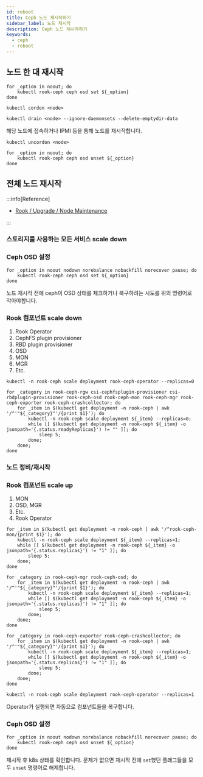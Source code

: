 ```yaml
---
id: reboot
title: Ceph 노드 재시작하기
sidebar_label: 노드 재시작
description: Ceph 노드 재시작하기
keywords:
  - ceph
  - reboot
---
```


## 노드 한 대 재시작

```shell
for _option in noout; do
    kubectl rook-ceph ceph osd set ${_option}
done
```

```shell
kubectl cordon <node>
```

```shell
kubectl drain <node> --ignore-daemonsets --delete-emptydir-data
```

해당 노드에 접속하거나 IPMI 등을 통해 노드를 재시작합니다.

```shell
kubectl uncordon <node>
```

```shell
for _option in noout; do
    kubectl rook-ceph ceph osd unset ${_option}
done
```

## 전체 노드 재시작

:::info[Reference]

- [Rook / Upgrade / Node Maintenance](https://rook.io/docs/rook/latest-release/Upgrade/node-maintenance)

:::

### 스토리지를 사용하는 모든 서비스 scale down

### Ceph OSD 설정

```shell
for _option in noout nodown norebalance nobackfill norecover pause; do
    kubectl rook-ceph ceph osd set ${_option}
done
```

노드 재시작 전에 ceph이 OSD 상태를 체크하거나 복구하려는 시도를 위의 명령어로 막아야합니다.

### Rook 컴포넌트 scale down

1. Rook Operator
1. CephFS plugin provisioner
1. RBD plugin provisioner
1. OSD
1. MON
1. MGR
1. Etc.

```shell
kubectl -n rook-ceph scale deployment rook-ceph-operator --replicas=0
```

```shell
for _category in rook-ceph-rgw csi-cephfsplugin-provisioner csi-rbdplugin-provisioner rook-ceph-osd rook-ceph-mon rook-ceph-mgr rook-ceph-exporter rook-ceph-crashcollector; do
    for _item in $(kubectl get deployment -n rook-ceph | awk '/^'"${_category}"'/{print $1}'); do
        kubectl -n rook-ceph scale deployment ${_item} --replicas=0;
        while [[ $(kubectl get deployment -n rook-ceph ${_item} -o jsonpath='{.status.readyReplicas}') != "" ]]; do
            sleep 5;
        done;
    done;
done
```

### 노드 정비/재시작

### Rook 컴포넌트 scale up

1. MON
1. OSD, MGR
1. Etc.
1. Rook Operator

```shell
for _item in $(kubectl get deployment -n rook-ceph | awk '/^rook-ceph-mon/{print $1}'); do
    kubectl -n rook-ceph scale deployment ${_item} --replicas=1;
    while [[ $(kubectl get deployment -n rook-ceph ${_item} -o jsonpath='{.status.replicas}') != "1" ]]; do
        sleep 5;
    done;
done
```

```shell
for _category in rook-ceph-mgr rook-ceph-osd; do
    for _item in $(kubectl get deployment -n rook-ceph | awk '/^'"${_category}"'/{print $1}'); do
        kubectl -n rook-ceph scale deployment ${_item} --replicas=1;
        while [[ $(kubectl get deployment -n rook-ceph ${_item} -o jsonpath='{.status.replicas}') != "1" ]]; do
            sleep 5;
        done;
    done;
done
```

```shell
for _category in rook-ceph-exporter rook-ceph-crashcollector; do
    for _item in $(kubectl get deployment -n rook-ceph | awk '/^'"${_category}"'/{print $1}'); do
        kubectl -n rook-ceph scale deployment ${_item} --replicas=1;
        while [[ $(kubectl get deployment -n rook-ceph ${_item} -o jsonpath='{.status.replicas}') != "1" ]]; do
            sleep 5;
        done;
    done;
done
```

```shell
kubectl -n rook-ceph scale deployment rook-ceph-operator --replicas=1
```

Operator가 실행되면 자동으로 컴포넌트들을 복구합니다.

### Ceph OSD 설정

```shell
for _option in noout nodown norebalance nobackfill norecover pause; do
    kubectl rook-ceph ceph osd unset ${_option}
done
```

재시작 후 k8s 상태를 확인합니다. 문제가 없으면 재시작 전에 `set`했던 플래그들을 모두 `unset` 명령어로 해제합니다.
